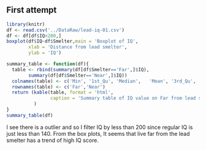 ## First attempt

```r
library(knitr)
df <- read.csv('../DataRaw/lead-iq-01.csv')
df <- df[df$IQ<200,]
boxplot(df$IQ~df$Smelter,main = 'Boxplot of IQ',
        xlab = 'Distance from lead smelter',
        ylab = 'IQ')
```

```r
summary_table <- function(df){
  table <- rbind(summary(df[df$Smelter=='Far',]$IQ),
        summary(df[df$Smelter=='Near',]$IQ))
  colnames(table) <- c('Min', '1st_Qu', 'Median',	'Mean',	'3rd_Qu',	'Max') 
  rownames(table) <- c('Far','Near')
  return (kable(table, format = 'html',
                caption = 'Summary table of IQ value on Far from lead smelter and Near lead smelter')
          )
}
summary_table(df)
```

I see there is a outlier and so I filter IQ by less than 200 since regular IQ is just less than 140. From the box plots, It seems that live far from the lead smelter has a trend of high IQ score.

